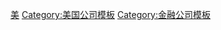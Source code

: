<!----
The banks in this template are derived from the "Top 50 bank holding companies" list published by the Federal Financial Institutions Examination Council, an interagency body of the United States government.  Please DO NOT add banks to this list if they do not appear on the FFIEC's "Top 50" list!

Source URL: http://www.ffiec.gov/nicpubweb/nicweb/HCSGreaterThan10B.aspx 

Source date: 2016.12.31

Linking convention: The FFIEC list gives the name of the top American bank holding company regardless of if it is itself owned by a foreign bank.  As the intention of this template is to show the "fifty largest American banks and bank holding companies," the highest level American company has been included.

Naming convention: To reduce visual clutter, many common trailing words (bank, bancshares, capital, corporation, financial, group, etc.) have been edited out of the template when the holding company and the bank have very similar names (e.g. Sky Financial Group becomes Sky, Key Bank becomes Key, Associated Banc-Corp becomes Associated, etc.).  However when the holding company and the bank have dissimilar names, only common business suffixes (company, corporation, etc.) were edited out (e.g. BOK Financial Corporation operates several banks [Bank of Oklahoma, Bank of Texas, Bank of Albuquerque, etc.] with none of them named BOK, so it is listed in the template as BOK Financial).  Exceptions to these two naming conventions were made when necessary for disambiguation (e.g. many banks are named Citizens, so Citizens Financial Group retained its full name; Commerce Bancshares and the former Commerce Bancorp retained their full names; and City National Bank of California is identified as the one in California (as there are multiple banks with this name)).

---->{{Navbox
|name  = 美国银行业50强
|title = [[美国银行业巨头列表|美國銀行業50強]]（2020年9月30日）
|state = {{{state|autocollapse}}}
|bodyclass = hlist
|list1 = <!--(reduces gap between wrapped lines)--> 
* [[Ally金融公司]]
* [[美國運通]]
* [[美國銀行]]
* [[纽约梅隆银行]]
* [[巴克莱银行]]*
* {{le|BB&T|BB&T}}
* {{le|BBVA银行|BBVA Compass}}*
* [[蒙特利尔银行|BMO哈里斯银行]]*
* [[法国巴黎银行]]*
* [[第一資本]]
* [[嘉信理財集團]]
* [[CIT集團]]
* [[花旗银行]]
* {{le|美國市民金融集團|Citizens Financial Group|市民銀行}}
* {{le|Comerica|Comerica}}
* [[瑞士信贷集團]]*
* [[德意志银行]]*
* {{le|发现金融服务公司|Discover Financial|Discover}}
* [[E-Trade]]
* [[五三银行|5/3银行]]
* [[高盛]]
* [[滙豐集团]]*
* {{le|亨廷顿银行|Huntington Bancshares}}
* [[摩根大通]]
* {{le|KeyBank|KeyBank}}
* {{le|M&T|M&T}}
* [[瑞穗金融集團]]*
* [[摩根士丹利]]
* {{le|MUFG联合银行|MUFG Union Bank}}*
* {{le|奧馬哈互助保險|Mutual of Omaha}}
* {{le|全美互惠保险公司|Nationwide Mutual Insurance Company}}
* {{le|紐約社區銀行|New York Community Bank}}
* [[北方信托银行|北方信托]] 
* {{le|人民聯合金融公司|People's United Financial}}
* [[PNC金融服务集团|PNC金融服務]]
* {{le|Popular社区银行|Popular, Inc.}}
* [[加拿大皇家银行]]*
* {{le|地区金融公司|Regions Financial Corporation}}
* [[桑坦德銀行]]*
* {{le|州立农业保险公司|State Farm|州立农业}}
* {{le|道富|State Street Corporation}}
* {{le|美国太阳信托银行|SunTrust Banks|太阳信托银行}}
* [[硅谷银行]]
* {{le|同步金融公司|Synchrony Financial}}
* [[多伦多道明银行金融集团|TD银行]]*
* {{le|TIAA|TIAA}}
* {{le|美国合众银行|U.S. Bancorp}}
* [[瑞银集团]]*
* [[联合服务汽车协会|USAA]]
* [[富国银行集团|富国银行]]
* {{le|Zions银行|Zions Bancorporation}}

|below = 
*<nowiki>*</nowiki> 表示此银行是一个总部不在美国的银行子公司。仅考虑位于美国的资产。

}}<noinclude>
{{collapsible option}}
[[Category:銀行列表|美]]
[[Category:美国公司模板]]
[[Category:金融公司模板]]
</noinclude>